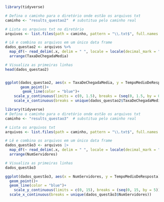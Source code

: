```r

library(tidyverse)

# Defina o caminho para o diretório onde estão os arquivos txt
caminho <- "results_questao2"  # substitua pelo caminho real

# Lista os arquivos txt no diretório
arquivos <- list.files(path = caminho, pattern = "\\.txt$", full.names = TRUE)

# Lê e combina os arquivos em um único data frame
dados_questao2 <- arquivos %>%
  map_df(~ read_delim(.x, delim = " ", locale = locale(decimal_mark = ","), col_names = TRUE, trim_ws = TRUE)) |> 
  arrange(TaxaDeChegadaMedia)

# Visualiza as primeiras linhas
head(dados_questao2)



```
```r
ggplot(dados_questao2, aes(x = TaxaDeChegadaMedia, y = TempoMedioDeResposta)) +
       geom_point()+
        geom_line(color = "blue")+
    scale_y_continuous(limits = c(0, 1.5), breaks = (seq(0, 1.5, by = 0.25)))+
    scale_x_continuous(breaks = unique(dados_questao2$TaxaDeChegadaMedia))
```



```r
library(tidyverse)
# Defina o caminho para o diretório onde estão os arquivos txt
caminho <- "results_questao3"  # substitua pelo caminho real

# Lista os arquivos txt
arquivos <- list.files(path = caminho, pattern = "\\.txt$", full.names = TRUE)

# Lê e combina os arquivos em um único data frame
dados_questão3 <- arquivos |>  
  map_df(~ read_delim(.x, delim = " ", locale = locale(decimal_mark = ","), trim_ws = TRUE)) |> 
  arrange(NumServidores)

# Visualiza as primeiras linhas
dados_questão3

```
```r
ggplot(dados_questão3, aes(x = NumServidores, y = TempoMedioDeResposta))+
  geom_point()+
  geom_line(color = "blue")+
    scale_y_continuous(limits = c(0, 15), breaks = (seq(0, 15, by = 5)))+
  scale_x_continuous(breaks = unique(dados_questão3$NumServidores))
```


